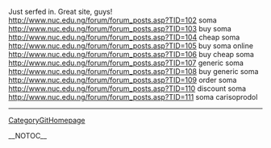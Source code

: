 Just serfed in. Great site, guys! http://www.nuc.edu.ng/forum/forum_posts.asp?TID=102 soma
http://www.nuc.edu.ng/forum/forum_posts.asp?TID=103 buy soma
http://www.nuc.edu.ng/forum/forum_posts.asp?TID=104 cheap soma
http://www.nuc.edu.ng/forum/forum_posts.asp?TID=105 buy soma online
http://www.nuc.edu.ng/forum/forum_posts.asp?TID=106 buy cheap soma
http://www.nuc.edu.ng/forum/forum_posts.asp?TID=107 generic soma
http://www.nuc.edu.ng/forum/forum_posts.asp?TID=108 buy generic soma
http://www.nuc.edu.ng/forum/forum_posts.asp?TID=109 order soma
http://www.nuc.edu.ng/forum/forum_posts.asp?TID=110 discount soma
http://www.nuc.edu.ng/forum/forum_posts.asp?TID=111 soma carisoprodol
----
[[CategoryGitHomepage]]

__NOTOC__